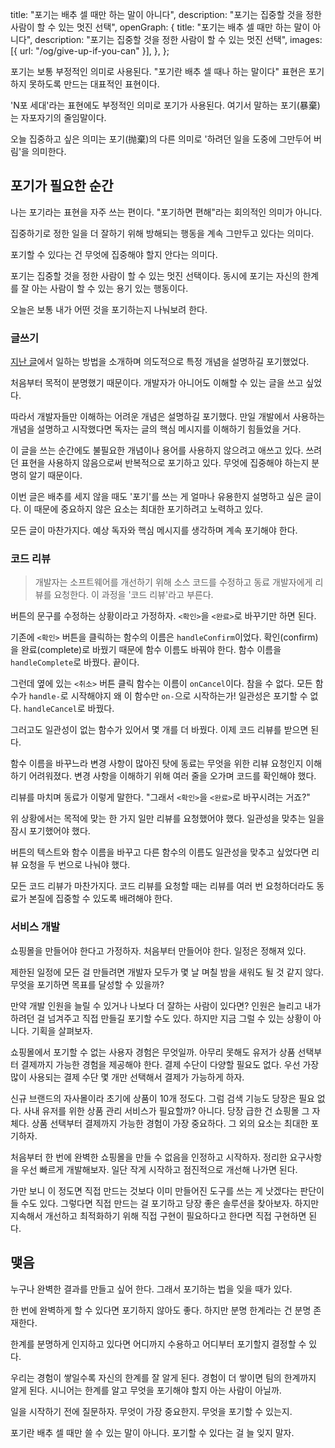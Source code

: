   title: "포기는 배추 셀 때만 하는 말이 아니다",
  description: "포기는 집중할 것을 정한 사람이 할 수 있는 멋진 선택",
  openGraph: {
    title: "포기는 배추 셀 때만 하는 말이 아니다",
    description: "포기는 집중할 것을 정한 사람이 할 수 있는 멋진 선택",
    images: [{ url: "/og/give-up-if-you-can" }],
  },
};

포기는 보통 부정적인 의미로 사용된다. "포기란 배추 셀 때나 하는 말이다" 표현은 포기하지 못하도록 만드는 대표적인 표현이다.

'N포 세대'라는 표현에도 부정적인 의미로 포기가 사용된다. 여기서 말하는 포기(暴棄)는 자포자기의 줄임말이다.

오늘 집중하고 싶은 의미는 포기(抛棄)의 다른 의미로 '하려던 일을 도중에 그만두어 버림'을 의미한다.

## 포기가 필요한 순간

나는 포기라는 표현을 자주 쓰는 편이다. "포기하면 편해"라는 회의적인 의미가 아니다.

집중하기로 정한 일을 더 잘하기 위해 방해되는 행동을 계속 그만두고 있다는 의미다.

포기할 수 있다는 건 무엇에 집중해야 할지 안다는 의미다.

포기는 집중할 것을 정한 사람이 할 수 있는 멋진 선택이다. 동시에 포기는 자신의 한계를 잘 아는 사람이 할 수 있는 용기 있는 행동이다.

오늘은 보통 내가 어떤 것을 포기하는지 나눠보려 한다.

### 글쓰기

[지난 글](/2022/three-queues-management)에서 일하는 방법을 소개하며 의도적으로 특정 개념을 설명하길 포기했었다.

처음부터 목적이 분명했기 때문이다. 개발자가 아니어도 이해할 수 있는 글을 쓰고 싶었다.

따라서 개발자들만 이해하는 어려운 개념은 설명하길 포기했다. 만일 개발에서 사용하는 개념을 설명하고 시작했다면 독자는 글의 핵심 메시지를 이해하기 힘들었을 거다.

이 글을 쓰는 순간에도 불필요한 개념이나 용어를 사용하지 않으려고 애쓰고 있다. 쓰려던 표현을 사용하지 않음으로써 반복적으로 포기하고 있다. 무엇에 집중해야 하는지 분명히 알기 때문이다.

이번 글은 배추를 세지 않을 때도 '포기'를 쓰는 게 얼마나 유용한지 설명하고 싶은 글이다. 이 때문에 중요하지 않은 요소는 최대한 포기하려고 노력하고 있다.

모든 글이 마찬가지다. 예상 독자와 핵심 메시지를 생각하며 계속 포기해야 한다.

### 코드 리뷰

> 개발자는 소프트웨어를 개선하기 위해 소스 코드를 수정하고 동료 개발자에게 리뷰를 요청한다. 이 과정을 '코드 리뷰'라고 부른다.

버튼의 문구를 수정하는 상황이라고 가정하자. `<확인>`을 `<완료>`로 바꾸기만 하면 된다.

기존에 `<확인>` 버튼을 클릭하는 함수의 이름은 `handleConfirm`이었다. 확인(confirm)을 완료(complete)로 바꿨기 때문에 함수 이름도 바꿔야 한다. 함수 이름을 `handleComplete`로 바꿨다. 끝이다.

그런데 옆에 있는 `<취소>` 버튼 클릭 함수는 이름이 `onCancel`이다. 참을 수 없다. 모든 함수가 `handle-`로 시작해야지 왜 이 함수만 `on-`으로 시작하는가! 일관성은 포기할 수 없다. `handleCancel`로 바꿨다.

그러고도 일관성이 없는 함수가 있어서 몇 개를 더 바꿨다. 이제 코드 리뷰를 받으면 된다.

함수 이름을 바꾸느라 변경 사항이 많아진 탓에 동료는 무엇을 위한 리뷰 요청인지 이해하기 어려워졌다. 변경 사항을 이해하기 위해 여러 줄을 오가며 코드를 확인해야 했다.

리뷰를 마치며 동료가 이렇게 말한다. "그래서 `<확인>`을 `<완료>`로 바꾸시려는 거죠?"

위 상황에서는 목적에 맞는 한 가지 일만 리뷰를 요청했어야 했다. 일관성을 맞추는 일을 잠시 포기했어야 했다.

버튼의 텍스트와 함수 이름을 바꾸고 다른 함수의 이름도 일관성을 맞추고 싶었다면 리뷰 요청을 두 번으로 나눠야 했다.

모든 코드 리뷰가 마찬가지다. 코드 리뷰를 요청할 때는 리뷰를 여러 번 요청하더라도 동료가 본질에 집중할 수 있도록 배려해야 한다.

### 서비스 개발

쇼핑몰을 만들어야 한다고 가정하자. 처음부터 만들어야 한다. 일정은 정해져 있다.

제한된 일정에 모든 걸 만들려면 개발자 모두가 몇 날 며칠 밤을 새워도 될 것 같지 않다. 무엇을 포기하면 목표를 달성할 수 있을까?

만약 개발 인원을 늘릴 수 있거나 나보다 더 잘하는 사람이 있다면? 인원은 늘리고 내가 하려던 걸 넘겨주고 직접 만들길 포기할 수도 있다. 하지만 지금 그럴 수 있는 상황이 아니다. 기획을 살펴보자.

쇼핑몰에서 포기할 수 없는 사용자 경험은 무엇일까. 아무리 못해도 유저가 상품 선택부터 결제까지 가능한 경험을 제공해야 한다. 결제 수단이 다양할 필요도 없다. 우선 가장 많이 사용되는 결제 수단 몇 개만 선택해서 결제가 가능하게 하자.

신규 브랜드의 자사몰이라 초기에 상품이 10개 정도다. 그럼 검색 기능도 당장은 필요 없다. 사내 유저를 위한 상품 관리 서비스가 필요할까? 아니다. 당장 급한 건 쇼핑몰 그 자체다. 상품 선택부터 결제까지 가능한 경험이 가장 중요하다. 그 외의 요소는 최대한 포기하자.

처음부터 한 번에 완벽한 쇼핑몰을 만들 수 없음을 인정하고 시작하자. 정리한 요구사항을 우선 빠르게 개발해보자. 일단 작게 시작하고 점진적으로 개선해 나가면 된다.

가만 보니 이 정도면 직접 만드는 것보다 이미 만들어진 도구를 쓰는 게 낫겠다는 판단이 들 수도 있다. 그렇다면 직접 만드는 걸 포기하고 당장 좋은 솔루션을 찾아보자. 하지만 지속해서 개선하고 최적화하기 위해 직접 구현이 필요하다고 한다면 직접 구현하면 된다.

## 맺음

누구나 완벽한 결과를 만들고 싶어 한다. 그래서 포기하는 법을 잊을 때가 있다.

한 번에 완벽하게 할 수 있다면 포기하지 않아도 좋다. 하지만 분명 한계라는 건 분명 존재한다.

한계를 분명하게 인지하고 있다면 어디까지 수용하고 어디부터 포기할지 결정할 수 있다.

우리는 경험이 쌓일수록 자신의 한계를 잘 알게 된다. 경험이 더 쌓이면 팀의 한계까지 알게 된다. 시니어는 한계를 알고 무엇을 포기해야 할지 아는 사람이 아닐까.

일을 시작하기 전에 질문하자. 무엇이 가장 중요한지. 무엇을 포기할 수 있는지.

포기란 배추 셀 때만 쓸 수 있는 말이 아니다. 포기할 수 있다는 걸 늘 잊지 말자.
